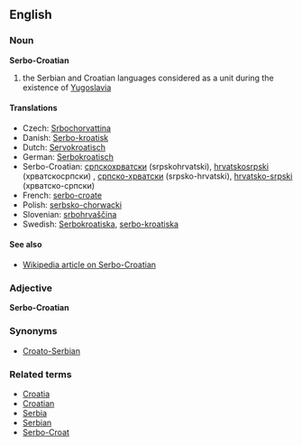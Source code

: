 ==English==
===Noun===
'''Serbo-Croatian'''

# the Serbian and Croatian languages considered as a unit during the existence of [[Yugoslavia]]

====Translations====
*Czech: [[Srbochorvattina]]
*Danish: [[Serbo-kroatisk]]
*Dutch: [[Servokroatisch]]
*German: [[Serbokroatisch]]
*Serbo-Croatian: [[српскохрватски]] (srpskohrvatski), [[hrvatskosrpski]] (хрватскосрпски) , [[српско-хрватски]] (srpsko-hrvatski), [[hrvatsko-srpski]] (хрватско-српски) 
*French: [[serbo-croate]]
*Polish: [[serbsko-chorwacki]] 
*Slovenian: [[srbohrvaščina]]
*Swedish: [[Serbokroatiska]], [[serbo-kroatiska]]

====See also====
*[[w:Serbo-Croatian language|Wikipedia article on Serbo-Croatian]]

===Adjective===
'''Serbo-Croatian'''

===Synonyms===
*[[Croato-Serbian]]

===Related terms===
*[[Croatia]]
*[[Croatian]]
*[[Serbia]]
*[[Serbian]]
*[[Serbo-Croat]]